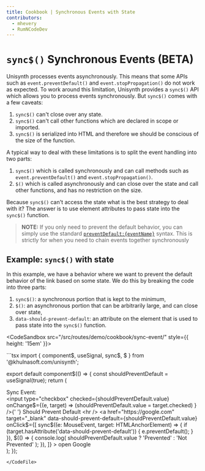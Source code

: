 ```yaml
---
title: Cookbook | Synchronous Events with State
contributors:
  - mhevery
  - RumNCodeDev
---
```




# `sync$()` Synchronous Events (BETA)

Unisynth processes events asynchronously. This means that some APIs such as `event.preventDefault()` and `event.stopPropagation()` do not work as expected. To work around this limitation, Unisynth provides a `sync$()` API which allows you to process events synchronously. But `sync$()` comes with a few caveats:
1. `sync$()` can't close over any state.
2. `sync$()` can't call other functions which are declared in scope or imported.
3. `sync$()` is serialized into HTML and therefore we should be conscious of the size of the function.

A typical way to deal with these limitations is to split the event handling into two parts:
1. `sync$()` which is called synchronously and can call methods such as `event.preventDefault()` and `event.stopPropagation()`.
2. `$()` which is called asynchronously and can close over the state and call other functions, and has no restriction on the size.

Because `sync$()` can't access the state what is the best strategy to deal with it? The answer is to use element attributes to pass state into the `sync$()` function.
> **NOTE:** If you only need to prevent the default behavior, you can simply use the standard [`preventDefault:{eventName}`](/docs/components/events/#prevent-default) syntax. This is strictly for when you need to chain events together synchronously

## Example: `sync$()` with state

In this example, we have a behavior where we want to prevent the default behavior of the link based on some state. We do this by breaking the code into three parts:
1. `sync$()`: a synchronous portion that is kept to the minimum,
2. `$()`: an asynchronous portion that can be arbitrarily large, and can close over state,
3. `data-should-prevent-default`: an attribute on the element that is used to pass state into the `sync$()` function.


<CodeSandbox src="/src/routes/demo/cookbook/sync-event/"  style={{ height: '15em' }}>
</CodeSandbox>


<CodeFile src="/src/routes/demo/cookbook/sync-event/index.tsx">
```tsx
import { component$, useSignal, sync$, $ } from '@khulnasoft.com/unisynth';

export default component$(() => {
  const shouldPreventDefault = useSignal(true);
  return (
    <div>
      <div>Sync Event:</div>
      <input
        type="checkbox"
        checked={shouldPreventDefault.value}
        onChange$={(e, target) =>
          (shouldPreventDefault.value = target.checked)
        }
      />{' '}
      Should Prevent Default
      <hr />
      <a
        href="https://google.com"
        target="_blank"
        data-should-prevent-default={shouldPreventDefault.value}
        onClick$={[
          sync$((e: MouseEvent, target: HTMLAnchorElement) => {
            if (target.hasAttribute('data-should-prevent-default')) {
              e.preventDefault();
            }
          }),
          $(() => {
            console.log(
              shouldPreventDefault.value ? 'Prevented' : 'Not Prevented'
            );
          }),
        ]}
      >
        open Google
      </a>
    </div>
  );
});
```
</CodeFile>
